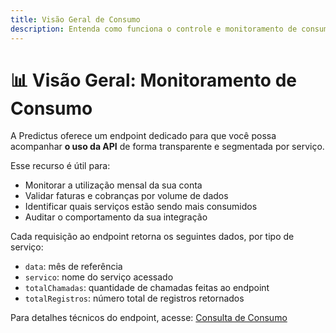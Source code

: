 ```yaml
---
title: Visão Geral de Consumo
description: Entenda como funciona o controle e monitoramento de consumo da API Predictus.
---
```


# 📊 Visão Geral: Monitoramento de Consumo

A Predictus oferece um endpoint dedicado para que você possa acompanhar **o uso da API** de forma transparente e segmentada por serviço.

Esse recurso é útil para:

- Monitorar a utilização mensal da sua conta
- Validar faturas e cobranças por volume de dados
- Identificar quais serviços estão sendo mais consumidos
- Auditar o comportamento da sua integração

Cada requisição ao endpoint retorna os seguintes dados, por tipo de serviço:

- `data`: mês de referência
- `servico`: nome do serviço acessado
- `totalChamadas`: quantidade de chamadas feitas ao endpoint
- `totalRegistros`: número total de registros retornados

Para detalhes técnicos do endpoint, acesse: [Consulta de Consumo](./recursos/consultar-consumo-resumo)
